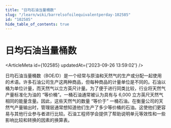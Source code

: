 ```yaml
---
title: "日均石油当量桶数"
slug: "/learn/wiki/barrelsofoilequivalentperday-102585"
id: "102585"
hide_table_of_contents: true
---
```



# 日均石油当量桶数

<ArticleMeta id={102585} updatedAt={'2023-09-26 13:59:02'} />
<div className='border-solid border-b border-t-0 my-4 border-[var(--ifm-color-gray-300)]' />

日均石油当量桶数（BOE/D）是一个经常与原油和天然气的生产或分配一起使用的术语。许多石油公司生产这两种商品，但每种商品的计量单位是不同的。石油以桶为单位计量，而天然气以立方英尺计量。为了便于进行同类比较，行业将天然气产量标准化为油的 “等价桶”。一桶石油通常被认为具有与 6,000 立方英尺天然气相同的能量含量。因此，这些天然气的数量 “等价于” 一桶石油。在衡量公司的天然气产量输出时，管理层通常想知道他们生产了多少等价桶的石油。这使他们更容易与其他行业参与者进行比较。石油工程师学会提供了帮助说明单元等效性和一些影响比较和转换的因素的换算表。
